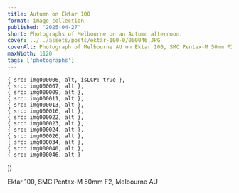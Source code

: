 ```yaml
---
title: Autumn on Ektar 100
format: image_collection
published: '2025-04-27'
short: Photographs of Melbourne on an Autumn afternoon.
cover: ../../assets/posts/ektar-100-0/000046.JPG
coverAlt: Photograph of Melbourne AU on Ektar 100, SMC Pentax-M 50mm F2
maxWidth: 1120
tags: ['photographs']
---
```







	{ src: img000006, alt, isLCP: true },
	{ src: img000007, alt },
	{ src: img000009, alt },
	{ src: img000011, alt },
	{ src: img000013, alt },
	{ src: img000016, alt },
	{ src: img000022, alt },
	{ src: img000023, alt },
	{ src: img000024, alt },
	{ src: img000026, alt },
	{ src: img000034, alt },
	{ src: img000040, alt },
	{ src: img000046, alt }
])

<div class="text-center text-sm">
	Ektar 100, SMC Pentax-M 50mm F2, Melbourne AU
</div>

<ImageGallery gallery={optimisedGallery} client:load />
